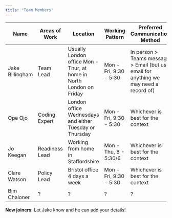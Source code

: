 ```yaml
---
title: "Team Members"
---
```


[comment]: <> (Have this data in an excel file that I can then download and write a script to produce this table?)

| Name | Areas of Work | Location | Working Pattern | Preferred Communication Method | Tips for Working Together | 
|---|---|---|---|---|---|
| Jake Billingham | Team Lead | Usually London office Mon - Thur, at home in North London on Friday | Mon - Fri, 9:30 - 5:30 | In person > Teams message > Email (but use email for anything we may need a record of) | Don't put meetings over Wednesday table tennis! |
| Ope Ojo  | Coding Expert | London office Wednesdays and either Tuesday or Thursday | Mon - Fri, 9:30 - 5:30 | Whichever is best for the context |  |  |
| Jo Keegan | Readiness Lead |  Working from home in Staffordshire | Mon - Thu, 8 - 5:30/6 | Whichever is best for the context |  |
| Clare Watson | Policy Lead | Bristol office 4 days a week | Mon - Fri, 9:30 - 5:30  | Whichever is best for the context |  |
| Bim Chaloner | ? | ? |  ? | ? | ? |

**New joiners:** Let Jake know and he can add your details!

